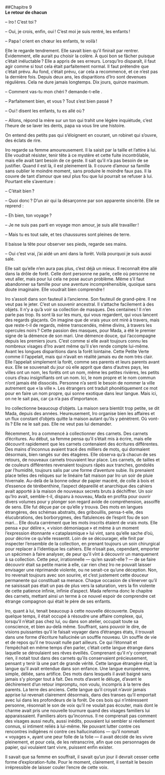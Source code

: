 ##Chapitre 9  
**Le retour de chacun** 

– Iro ! C’est toi ?

– Oui, je crois, enfin, oui ! C’est moi je suis rentré, les enfants !

– Papa ! crient en chœur les enfants, te voilà !

Elle le regarde tendrement. Elle savait bien qu’il finirait par rentrer. Évidemment, elle aurait pu choisir la colère. À quoi bon se fâcher puisque c’était inéluctable ? Elle a appris de ses erreurs. Lorsqu’Iro disparaît, il faut agir comme si tout cela était parfaitement normal. Il faut prétendre que c’était prévu. Au fond, c’était prévu, car cela a recommencé, et ce n’est pas la dernière fois. Depuis deux ans, les disparitions d’Iro sont devenues régulières. Cela ne dure jamais longtemps. Dix jours, quinze maximum. 

– Comment vas-tu mon chéri ? demande-t-elle .

– Parfaitement bien, et vous ? Tout s’est bien passé ?

– Oui ! disent les enfants, tu es allé où ?

– Allons, répond la mère sur un ton qui trahit une légère inquiétude, c’est l’heure de se laver les dents, papa va vous lire une histoire. 

On entend des petits pas qui s’éloignent en courant, un robinet qui s’ouvre, des éclats de rire. 

Iro regarde sa femme amoureusement. Il la saisit par la taille et l’attire à lui. Elle voudrait résister, tenir tête à ce mystère et cette fuite incontrôlable, mais elle avait tant besoin de ce geste. Il sait qu’il n’a pas besoin de se justifier. Quand il est là, il est pleinement là. Il couvre d’amour sa famille sans oublier le moindre moment, sans produire le moindre faux pas. Il la couvre de tant d’amour que seul plus fou que lui pourrait se refuser à lui. Pourtant elle s’aventure :

– C’était bien ?

– Quoi donc ? D’un air qui la désarçonne par son apparente sincérité. Elle se reprend :

– Eh bien, ton voyage ?

– Je ne suis pas parti en voyage mon amour, je suis allé travailler !

– Mais tu es tout sale, et tes chaussures sont pleines de terre. 

Il baisse la tête pour observer ses pieds, regarde ses mains. 

– Oui c’est vrai, j’ai aidé un ami dans la forêt. Voilà pourquoi je suis aussi sale.

Elle sait qu’elle n’en aura pas plus, c’est déjà un mieux. Il reconnaît être allé dans la drôle de forêt. Celle dont personne ne parle, celle où personne ne veut aller, mais pour lui cela ne pose aucun problème. Même s’il faut abandonner sa famille pour une aventure incompréhensible, quoique sans doute imaginaire. Elle voudrait bien comprendre ! 

Iro s’assoit dans son fauteuil à l’ancienne. Son fauteuil de grand-père. Il ne veut pas le jeter. C’est un souvenir ancestral. Il s’attache facilement à des objets. Il n’y a qu’à voir sa collection de masques. Des centaines ! Il n’en parle pas trop. Ils sont là sur les murs, qui vous regardent, qui vous lancent des regards glaçants. On imagine que de vrais yeux ont miré à travers, mais que reste-t-il de regards, même transcendés, même divins, à travers les opercules noirs ? Cette passion des masques, pour Mada, a été le premier signe de la démence de son mari. Une démence douce, qui l’accompagne depuis les premiers jours. C’est comme si elle avait toujours connu les nombreux visages d’Iro avant même qu’il s’en rende compte lui-même. Avant les longues disparitions dans la forêt lointaine. Cette Petite Verte comme il l’appelait, mais qui n’avait en réalité jamais eu de nom très clair. Elle l’appelait simplement la forêt, comme ses parents et leurs parents avant eux. Elle se souvenait du jour où elle apprit que dans d’autres pays, les villes ont un nom, les forêts ont un nom, même les petites rivières, les petits cours d’eau insignifiants ont un nom. Ici, le nom propre et le nom commun n’ont jamais été dissociés. Personne n’a senti le besoin de nommer la ville autrement que « la ville ». Les étrangers ont traduit phonétiquement ce mot pour en faire un nom propre, qui sonne exotique dans leur langue. Mais ici, on ne le sait pas, car ça n’a pas d’importance.

Iro collectionne beaucoup d’objets. La maison sera bientôt trop petite, se dit Mada, depuis des années. Heureusement, Iro organise bien les affaires et un flux constant d’objets quitte la maison autant qu’ils y pénètrent. Où vont-ils ? Elle ne le sait pas. Elle ne veut pas lui demander. 

Récemment, Iro a commencé à collectionner des carnets. Des carnets d’écritures. Au début, sa femme pensa qu’il s’était mis à écrire, mais elle découvrit rapidement que les carnets contenaient des écritures différentes. Des mains d’inconnus avaient tracé des milliers de mots, qui dormaient désormais, bien rangés sur des étagères. Elle observa qu’à chacun de ses retours, de nouveaux carnets trouvaient leur place. Les carnets, de tailles et de couleurs différentes revenaient toujours râpés aux tranches, gondolés par l’humidité, toujours salis par une forme d’aventure subie. Ils prenaient place telles des reliques sur le linéaire fait maison par Iro un soir de pluie hivernale. Au-delà de la bonne odeur de papier macéré, de colle à bois et d’essence de térébenthine, l’aspect dépareillé et anarchique des cahiers avait apporté à la maison de nouveaux secrets bruts à déchiffrer. Un soir qu’Iro avait, semble-t-il, disparu à nouveau, Mada en profita pour ouvrir divers volumes pour y plonger son regard avide de compréhension, assoiffé de sens. Elle fut déçue par ce qu’elle y trouva. Des mots en langues étrangères, des schémas abstraits, des gribouillis, pensa-t-elle, des élucubrations, des borborygmes, des flatulences de l’esprit fou de son mari… Elle douta carrément que les mots inscrits étaient de vrais mots. Elle pensa « pur délire », « vision démoniaque » et même à un moment l’expression étonnante « cataplasmique » lui vint, sans qu’elle sache d’où, pour décrire ce qu’elle ressentit. Loin de se décourager, elle finit par inspecter l’ensemble de la collection, en prenant toujours un soin chirurgical pour replacer à l’identique les cahiers. Elle n’osait pas, cependant, emporter un spécimen à faire analyser, de peur qu’il vînt à découvrir un manquement à sa collection. Cette peur, irrationnelle — qu’en savait-elle ? — de se faire découvrir était sa petite manie à elle, car rien chez Iro ne pouvait laisser envisager une réprimande violente, ou ne serait-ce qu’une déception. Non, Iro revenait toujours avec son sourire, et c’est justement cette douceur permanente qui constituait sa menace. Chaque occasion de s’énerver qu’il ne saisissait pas était un pas de plus vers la saturation, vers la fin violente de cette patience infinie, infinie d’aspect. Mada referma donc le chapitre des carnets, mettant ainsi un terme à ce nouvel espoir de comprendre cet étrange compagnon qui était le père de ses enfants.

Iro, quant à lui, tenait beaucoup à cette nouvelle découverte. Depuis quelque temps, il était occupé à résoudre une affaire complexe, qui, lorsqu’il n’était pas chez lui, ou dans son atelier, occupait toute sa conscience, et bien au-delà même. Souffrant, sans pouvoir le dire, de visions puissantes qu’il le faisait voyager dans d’étranges états, il trouvait dans une forme d’écriture hallucinée un souffle nouveau. Un souffle de vie et de repos qu’il ne trouvait nulle part ailleurs. Ce qui l’étonnait et l’empêchait en même temps d’en parler, c’était cette langue étrange dans laquelle se déroulaient ses rêves éveillés. Comprenant qu’il n’y comprenait rien, il notait tout dans des carnets qu’ils conservaient précieusement, pensant y tenir là une part de grande vérité. Cette langue étrangère était la langue qu’il avait entendue dans son enfance. Une langue européenne, simple, déliée, sans artifice. Des mots dans lesquels il avait baigné sans jamais s’y plonger tout à fait. Des mots d’avant le déluge, d’avant le déchirement d’un retour impromptu, non voulu, incompris à la terre des parents. La terre des anciens. Cette langue qu’il croyait n’avoir jamais apprise lui revenait clairement désormais, dans des transes qu’il emportait avec lui dans les profondeurs de la forêt. De ces bois qui n’intéressent personne, résonnait le son de voix qu’il ne voulait pas écouter, mais dont le charme avait pris une nouvelle tournure quand des visages familiers lui apparaissaient. Familiers alors qu’inconnus. Il ne comprenait pas comment des visages aussi neufs, aussi inédits, pouvaient lui sembler si réellement connus, si intiment reliés à lui-même. Ne pouvant lutter contre ces rencontres indigènes ni contre ces hallucinations — qu’il nommait « voyages », ayant une peur folle de la folie — il avait décidé de les vivre pleinement, et pour cela, de les retranscrire, afin que ces personnages de papier, qui voulaient tant vivre, puissent enfin exister. 

Il savait que sa femme en souffrait, il savait qu’un jour il devrait cesser cette forme d’exploration-fuite. Pour le moment, clairement, il sentait le besoin irrépressible de laisser couler l’encre de cette voix.

